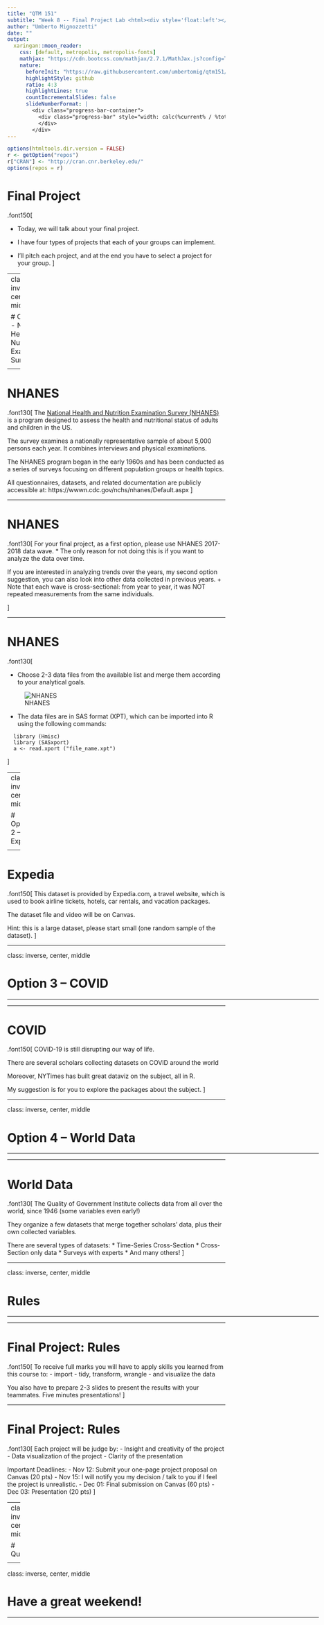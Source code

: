 ```yaml
---
title: "QTM 151"
subtitle: "Week 8 -- Final Project Lab <html><div style='float:left'></div><hr color='#EB811B' size=1px width=800px></html>"
author: "Umberto Mignozzetti"
date: ""
output: 
  xaringan::moon_reader:
    css: [default, metropolis, metropolis-fonts]
    mathjax: "https://cdn.bootcss.com/mathjax/2.7.1/MathJax.js?config=TeX-MML-AM_HTMLorMML"
    nature: 
      beforeInit: "https://raw.githubusercontent.com/umbertomig/qtm151/main/slides/wmisc/macros.js"
      highlightStyle: github
      ratio: 4:3
      highlightLines: true
      countIncrementalSlides: false
      slideNumberFormat: |
        <div class="progress-bar-container">
          <div class="progress-bar" style="width: calc(%current% / %total% * 100%);">
          </div>
        </div>
---
```


```r
options(htmltools.dir.version = FALSE)
r <- getOption("repos")
r["CRAN"] <- "http://cran.cnr.berkeley.edu/"
options(repos = r)
```

<style>

.remark-slide-number {
  position: inherit;
}

.remark-slide-number .progress-bar-container {
  position: absolute;
  bottom: 0;
  height: 6px;
  display: block;
  left: 0;
  right: 0;
}

.remark-slide-number .progress-bar {
  height: 100%;
  background-color: #EB811B;
}

.orange {
  color: #EB811B;
}
</style>

# Final Project

.font150[

* Today, we will talk about your final project.

* I have four types of projects that each of your groups can implement.

* I'll pitch each project, and at the end you have to select a project for your group.
]

---
class: inverse, center, middle

# Option 1 - National Health and Nutrition Examination Survey

<html><div style='float:left'></div><hr color='#EB811B' size=1px width=720px></html> 

---

# NHANES

.font130[
The [National Health and Nutrition Examination Survey (NHANES)](https://www.cdc.gov/nchs/nhanes/index.htm) is a program designed to assess the health and nutritional status of adults and children in the US.

The survey examines a nationally representative sample of about 5,000 persons each year. It combines interviews and physical examinations. 

The NHANES program began in the early 1960s and has been conducted as a series of surveys focusing on different population groups or health topics.

All questionnaires, datasets, and related documentation are publicly accessible at: https://wwwn.cdc.gov/nchs/nhanes/Default.aspx
]

---

# NHANES

.font130[
For your final project, as a first option, please use NHANES 2017-2018 data wave.
* The only reason for not doing this is if you want to analyze the data over time.

If you are interested in analyzing trends over the years, my second option suggestion, you can also look into other data collected in previous years. 
  + Note that each wave is cross-sectional: from year to year, it was NOT repeated measurements from the same individuals.

]

---

# NHANES

.font130[

* Choose 2-3 data files from the available list and merge them according to your analytical goals.

![NHANES](./nhanes.png)
 
* The data files are in SAS format (XPT), which can be imported into R using the following commands:

```
  library (Hmisc)
  library (SASxport)
  a <- read.xport ("file_name.xpt")
```
]

---
class: inverse, center, middle

# Option 2 -- Expedia

<html><div style='float:left'></div><hr color='#EB811B' size=1px width=720px></html> 

---

# Expedia

.font150[
This dataset is provided by Expedia.com, a travel website, which is used to book airline tickets, hotels, car rentals, and vacation packages. 

The dataset file and video will be on Canvas. 

Hint: this is a large dataset, please start small (one random sample of the dataset).
]

---

class: inverse, center, middle

# Option 3 -- COVID

<html><div style='float:left'></div><hr color='#EB811B' size=1px width=720px></html> 

---

# COVID

.font150[
COVID-19 is still disrupting our way of life.

There are several scholars collecting datasets on COVID around the world

Moreover, NYTimes has built great dataviz on the subject, all in R.

My suggestion is for you to explore the packages about the subject.
]

---

class: inverse, center, middle

# Option 4 -- World Data

<html><div style='float:left'></div><hr color='#EB811B' size=1px width=720px></html> 

---

# World Data

.font130[
The Quality of Government Institute collects data from all over the world, since 1946 (some variables even early!)

They organize a few datasets that merge together scholars' data, plus their own collected variables.

There are several types of datasets:
  * Time-Series Cross-Section
  * Cross-Section only data
  * Surveys with experts
  * And many others!
]

---

class: inverse, center, middle

# Rules

<html><div style='float:left'></div><hr color='#EB811B' size=1px width=720px></html> 

---

# Final Project: Rules

.font150[
To receive full marks you will have to apply skills you learned from this course to:
  - import
  - tidy, transform, wrangle
  - and visualize the data 
  
You also have to prepare 2-3 slides to present the results with your teammates. Five minutes presentations!
]

---

# Final Project: Rules

.font130[
Each project will be judge by:
  - Insight and creativity of the project
  - Data visualization of the project
  - Clarity of the presentation
  
Important Deadlines:
  - Nov 12: Submit your one-page project proposal on Canvas (20 pts)
  - Nov 15: I will notify you my decision / talk to you if I feel the project is unrealistic.
  - Dec 01: Final submission on Canvas (60 pts)
  - Dec 03: Presentation (20 pts)
]


---
class: inverse, center, middle

# Questions?

<html><div style='float:left'></div><hr color='#EB811B' size=1px width=720px></html> 

---

class: inverse, center, middle

# Have a great weekend!

<html><div style='float:left'></div><hr color='#EB811B' size=1px width=720px></html> 